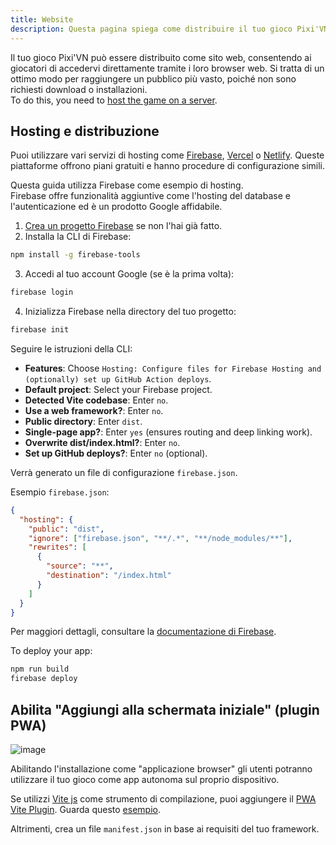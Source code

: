 ```yaml
---
title: Website
description: Questa pagina spiega come distribuire il tuo gioco Pixi'VN come sito web, incluse le opzioni di hosting, i passaggi di distribuzione e l'abilitazione delle funzionalità PWA per l'installazione.
---
```



Il tuo gioco Pixi'VN può essere distribuito come sito web, consentendo ai giocatori di accedervi direttamente tramite i loro browser web. Si tratta di un ottimo modo per raggiungere un pubblico più vasto, poiché non sono richiesti download o installazioni.\
To do this, you need to [host the game on a server](#hosting-and-deploying).

## Hosting e distribuzione

Puoi utilizzare vari servizi di hosting come [Firebase](https://firebase.google.com/), [Vercel](https://vercel.com/) o [Netlify](https://www.netlify.com/). Queste piattaforme offrono piani gratuiti e hanno procedure di configurazione simili.

<Accordions>

<Accordion title="Firebase" id="firebase">

Questa guida utilizza Firebase come esempio di hosting.\
Firebase offre funzionalità aggiuntive come l'hosting del database e l'autenticazione ed è un prodotto Google affidabile.

1. [Crea un progetto Firebase](https://console.firebase.google.com/) se non l'hai già fatto.
2. Installa la CLI di Firebase:

```bash
npm install -g firebase-tools
```

3. Accedi al tuo account Google (se è la prima volta):

```bash
firebase login
```

4. Inizializza Firebase nella directory del tuo progetto:

```bash
firebase init
```

Seguire le istruzioni della CLI:

- **Features**: Choose `Hosting: Configure files for Firebase Hosting and (optionally) set up GitHub Action deploys`.
- **Default project**: Select your Firebase project.
- **Detected Vite codebase**: Enter `no`.
- **Use a web framework?**: Enter `no`.
- **Public directory**: Enter `dist`.
- **Single-page app?**: Enter `yes` (ensures routing and deep linking work).
- **Overwrite dist/index.html?**: Enter `no`.
- **Set up GitHub deploys?**: Enter `no` (optional).

Verrà generato un file di configurazione `firebase.json`.

Esempio `firebase.json`:

```json title="firebase.json"
{
  "hosting": {
    "public": "dist",
    "ignore": ["firebase.json", "**/.*", "**/node_modules/**"],
    "rewrites": [
      {
        "source": "**",
        "destination": "/index.html"
      }
    ]
  }
}
```

Per maggiori dettagli, consultare la [documentazione di Firebase](https://firebase.google.com/docs/hosting/full-config#section-firebase-json).

To deploy your app:

```bash
npm run build
firebase deploy
```

</Accordion>

</Accordions>

## Abilita "Aggiungi alla schermata iniziale" (plugin PWA)

![image](/pwa-plugin.png)

Abilitando l'installazione come "applicazione browser" gli utenti potranno utilizzare il tuo gioco come app autonoma sul proprio dispositivo.

Se utilizzi [Vite js](https://vitejs.dev/) come strumento di compilazione, puoi aggiungere il [PWA Vite Plugin](https://vite-pwa-org.netlify.app/). Guarda questo [esempio](https://vite-pwa-org.netlify.app/guide/pwa-minimal-requirements.html#web-app-manifest).

Altrimenti, crea un file `manifest.json` in base ai requisiti del tuo framework.
